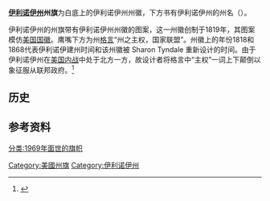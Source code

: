 {{Infobox Flag
 | Name = 伊利诺伊州州旗
 | Article = 
 | Type = 州旗
 | Image = Flag of Illinois.svg
 | Nickname = 林肯之地
 | Use = 110000
 | Symbol = {{FIAV|normal}} 
 | Proportion = 3:5
 | Adoption = 1969年6月27日
 | Design = 白底上的伊利诺伊州州徽
 | Designer = Sharon Tyndale 
 | Image2 = 
 | Nickname2 = 
 | Use2 = 
 | Design2 = 
}}

'''[[伊利诺伊州|伊利诺伊州]]州旗'''为白底上的伊利诺伊州州徽，下方书有伊利诺伊州的州名（{{lang-en|Illinois}}）。

伊利诺伊州的州旗带有伊利诺伊州州徽的图案，这一州徽创制于1819年，其图案模仿[[美国国徽|美国国徽]]。鹰嘴下方为州[[格言|格言]]“州之主权，国家联盟”。州徽上的年份1818和1868代表伊利诺伊建州时间和该州徽被 Sharon Tyndale 重新设计的时间。由于伊利诺伊州在[[美国内战|美国内战]]中处于北方一方，故设计者将格言中“主权”一词上下颠倒以象征服从联邦政府。<ref>{{Cite web |url=http://www.sos.state.il.us/general/seal.html |title=Seal of the State of Illinois |accessdate=2013-04-29 |archive-date=2009-01-31 |archive-url=https://web.archive.org/web/20090131084651/http://www.sos.state.il.us/general/seal.html |dead-url=no }}</ref>

==历史==
{{Flag gallery
|File:Flag_of_Illinois_(1915-1969).svg|1915 - 1969
}}

==参考资料==
{{Reflist}}

{{U.S. flags}}

[[Category:美國州旗|Category:美國州旗]]
[[Category:伊利诺伊州|Category:伊利诺伊州]]
[[分类:1969年面世的旗帜|分类:1969年面世的旗帜]]